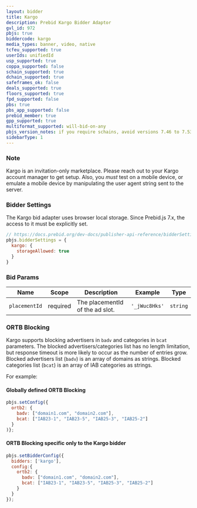```yaml
---
layout: bidder
title: Kargo
description: Prebid Kargo Bidder Adaptor
gvl_id: 972
pbjs: true
biddercode: kargo
media_types: banner, video, native
tcfeu_supported: true
userIds: unifiedId
usp_supported: true
coppa_supported: false
schain_supported: true
dchain_supported: true
safeframes_ok: false
deals_supported: true
floors_supported: true
fpd_supported: false
pbs: true
pbs_app_supported: false
prebid_member: true
gpp_supported: true
multiformat_supported: will-bid-on-any
pbjs_version_notes: if you require schains, avoid versions 7.46 to 7.53
sidebarType: 1
---
```


### Note

Kargo is an invitation-only marketplace.  Please reach out to your Kargo account manager to get setup.  Also, you *must* test on a mobile device, or emulate a mobile device by manipulating the user agent string sent to the server.

### Bidder Settings

The Kargo bid adapter uses browser local storage. Since Prebid.js 7.x, the access to it must be explicitly set.

<StorageAllowed />

```js
// https://docs.prebid.org/dev-docs/publisher-api-reference/bidderSettings.html
pbjs.bidderSettings = {
  kargo: {
    storageAllowed: true
  }
}
```

### Bid Params


| Name          | Scope    | Description | Example | Type     |
|---------------|----------|-------------|---------|----------|
| `placementId`       | required | The placementId of the ad slot. |`'_jWuc8Hks'`| `string` |

### ORTB Blocking

Kargo supports blocking advertisers in `badv` and categories in `bcat` parameters.
The blocked advertisers/categories list has no length limitation, but response timeout is more likely to occur as the number of entries grow.
Blocked advertisers list (`badv`) is an array of domains as strings.
Blocked categories list (`bcat`) is an array of IAB categories as strings.

For example:

#### Globally defined ORTB Blocking

```javascript
pbjs.setConfig({
  ortb2: {
    badv: ["domain1.com", "domain2.com"],
    bcat: ["IAB23-1", "IAB23-5", "IAB25-3", "IAB25-2"]
  }
)};
```

#### ORTB Blocking specific only to the Kargo bidder

```javascript
pbjs.setBidderConfig({
  bidders: ['kargo'],
  config:{
    ortb2: {
      badv: ["domain1.com", "domain2.com"],
      bcat: ["IAB23-1", "IAB23-5", "IAB25-3", "IAB25-2"]
    }
  }
});
```
